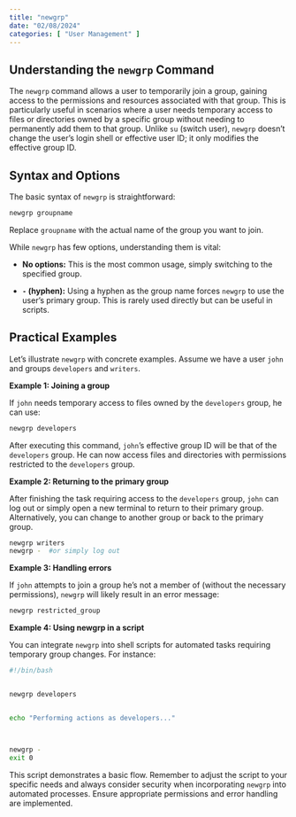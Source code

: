 ```yaml
---
title: "newgrp"
date: "02/08/2024"
categories: [ "User Management" ]
---
```

## Understanding the `newgrp` Command

The `newgrp` command allows a user to temporarily join a group, gaining access to the permissions and resources associated with that group. This is particularly useful in scenarios where a user needs temporary access to files or directories owned by a specific group without needing to permanently add them to that group.  Unlike `su` (switch user), `newgrp` doesn't change the user's login shell or effective user ID; it only modifies the effective group ID.


## Syntax and Options

The basic syntax of `newgrp` is straightforward:

```bash
newgrp groupname
```

Replace `groupname` with the actual name of the group you want to join.

While `newgrp` has few options, understanding them is vital:

* **No options:** This is the most common usage, simply switching to the specified group.

* **`-` (hyphen):** Using a hyphen as the group name forces `newgrp` to use the user's primary group. This is rarely used directly but can be useful in scripts.


## Practical Examples

Let's illustrate `newgrp` with concrete examples. Assume we have a user `john` and groups `developers` and `writers`.

**Example 1: Joining a group**

If `john` needs temporary access to files owned by the `developers` group, he can use:

```bash
newgrp developers
```

After executing this command, `john`'s effective group ID will be that of the `developers` group. He can now access files and directories with permissions restricted to the `developers` group.

**Example 2: Returning to the primary group**

After finishing the task requiring access to the `developers` group, `john` can log out or simply open a new terminal to return to their primary group. Alternatively, you can change to another group or back to the primary group.

```bash
newgrp writers
newgrp -  #or simply log out
```

**Example 3: Handling errors**

If `john` attempts to join a group he's not a member of (without the necessary permissions), `newgrp` will likely result in an error message:

```bash
newgrp restricted_group

```


**Example 4: Using newgrp in a script**

You can integrate `newgrp` into shell scripts for automated tasks requiring temporary group changes.  For instance:

```bash
#!/bin/bash


newgrp developers


echo "Performing actions as developers..."



newgrp -
exit 0
```



This script demonstrates a basic flow. Remember to adjust the script to your specific needs and always consider security when incorporating `newgrp` into automated processes. Ensure appropriate permissions and error handling are implemented.

